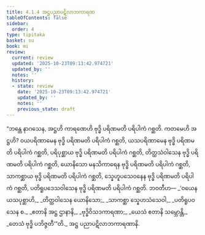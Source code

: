 ```yaml
---
title: 4.1.4 အဋ္ဌပညာပဋိလာဘကာရဏ
tableOfContents: false
sidebar:
  order: 4
type: tipitaka
basket: su
book: mi
review:
  current: review
  updated: '2025-10-23T09:13:42.974721'
  updated_by: ''
  notes: ''
  history:
  - state: review
    date: '2025-10-23T09:13:42.974721'
    updated_by: ''
    notes: ''
    previous_state: draft
---
```



<ReviewStatus review={frontmatter.review} showDetails={true} />

<HypothesisAnnotation frontmatter={frontmatter} />

<DynamicBreadcrumb />

<Division number="117" book="mi" e="ch" v="28">

<Paragraph number="540" book="mi">
“ဘန္တေ နာဂသေန, အဋ္ဌဟိ ကာရဏေဟိ ဗုဒ္ဓိ ပရိဏမတိ ပရိပါကံ ဂစ္ဆတိ. ကတမေဟိ အဋ္ဌဟိ? ဝယပရိဏာမေန ဗုဒ္ဓိ ပရိဏမတိ ပရိပါကံ ဂစ္ဆတိ, ယသပရိဏာမေန ဗုဒ္ဓိ ပရိဏမတိ ပရိပါကံ ဂစ္ဆတိ, ပရိပုစ္ဆာယ ဗုဒ္ဓိ ပရိဏမတိ ပရိပါကံ ဂစ္ဆတိ, တိတ္ထသံဝါသေန ဗုဒ္ဓိ ပရိဏမတိ ပရိပါကံ ဂစ္ဆတိ, ယောနိသော မနသိကာရေန ဗုဒ္ဓိ ပရိဏမတိ ပရိပါကံ ဂစ္ဆတိ, သာကစ္ဆာယ ဗုဒ္ဓိ ပရိဏမတိ ပရိပါကံ ဂစ္ဆတိ, သ္နေဟူပသေဝနေန ဗုဒ္ဓိ ပရိဏမတိ ပရိပါကံ ဂစ္ဆတိ, ပတိရူပဒေသဝါသေန ဗုဒ္ဓိ ပရိဏမတိ ပရိပါကံ ဂစ္ဆတိ. ဘဝတီဟ—
</Paragraph>

<Paragraph number="541" type="verses" book="mi">
_‘ဝယေန ယသပုစ္ဆာဟိ,_  
_တိတ္ထဝါသေန ယောနိသော;_  
_သာကစ္ဆာ သ္နေဟသံသေဝါ,_  
_ပတိရူပဝသေန စ._  

</Paragraph>

<Paragraph number="542" type="verses" book="mi">
_ဧတာနိ အဋ္ဌ ဌာနာနိ,_  
_ဗုဒ္ဓိဝိသဒကာရဏာ;_  
_ယေသံ ဧတာနိ သမ္ဘောန္တိ,_  
_တေသံ ဗုဒ္ဓိ ပဘိဇ္ဇတီ’”တိ._  


</Paragraph>
</Division>

<Paragraph number="543" type="center" book="mi">
အဋ္ဌ ပညာပဋိလာဘကာရဏာနိ.
</Paragraph>